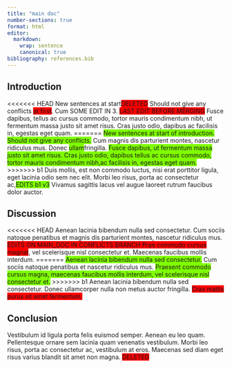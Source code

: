 ```yaml
---
title: "main doc"
number-sections: true
format: html
editor:
  markdown:
    wrap: sentence
    canonical: true
bibliography: references.bib
---
```


## Introduction

<<<<<<< HEAD
New sentences at start[DELETED]{style="background-color:red;"} Should not give any conflicts [at first]{style="background-color:red;"}.
Cum SOME EDIT IN 3.
[LAST EDIT BEFORE MERGING]{style="background-color:red;"} Fusce dapibus, tellus ac cursus commodo, tortor mauris condimentum nibh, ut fermentum massa justo sit amet risus.
Cras justo odio, dapibus ac facilisis in, egestas eget quam.
=======
[New sentences at start of introduction. Should not give any conflicts.]{style="background-color:chartreuse;"}
Cum magnis dis parturient montes, nascetur ridiculus mus.
Donec [ullam]{style="background-color:chartreuse;"}fringilla.
[Fusce dapibus, ut fermentum massa justo sit amet risus. Cras justo odio, dapibus tellus ac cursus commodo, tortor mauris condimentum nibh,ac facilisis in, egestas eget quam.]{style="background-color:chartreuse;"}
>>>>>>> b1
Duis mollis, est non commodo luctus, nisi erat porttitor ligula, eget lacinia odio sem nec elit.
Morbi leo risus, porta ac consectetur ac,[EDITS b1 v3]{style="background-color:chartreuse;"} Vivamus sagittis lacus vel augue laoreet rutrum faucibus dolor auctor.

## Discussion

<<<<<<< HEAD
Aenean lacinia bibendum nulla sed consectetur.
Cum sociis natoque penatibus et magnis dis parturient montes, nascetur ridiculus mus.
[EDITS ON MAIN_DOC IN CONFLICTS BRANCH Prae commudo cursus magnat]{style="background-color:red;"}, vel scelerisque nisl consectetur et.
Maecenas faucibus mollis interdum.
=======
[Aenean lacinia bibendum nulla sed consectetur.]{style="background-color:chartreuse;"}
Cum sociis natoque penatibus et nascetur ridiculus mus.
[Praesent commodo cursus magna, maecenas faucibus mollis interdum, vel scelerisque nisl consectetur et.]{style="background-color:chartreuse;"}
>>>>>>> b1
Aenean lacinia bibendum nulla sed consectetur.
Donec ullamcorper nulla non metus auctor fringilla.
[Cras mattis purus sit amet fermentum.]{style="background-color:red;"}

## Conclusion

Vestibulum id ligula porta felis euismod semper.
Aenean eu leo quam.
Pellentesque ornare sem lacinia quam venenatis vestibulum.
Morbi leo risus, porta ac consectetur ac, vestibulum at eros.
Maecenas sed diam eget risus varius blandit sit amet non magna.
[DELETED]{style="background-color:red;"}
